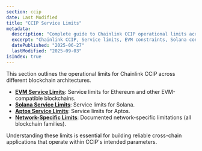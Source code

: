 ```yaml
---
section: ccip
date: Last Modified
title: "CCIP Service Limits"
metadata:
  description: "Complete guide to Chainlink CCIP operational limits across all blockchain architectures. Covers EVM and Solana service constraints, network-specific limitations, message size limits, execution resources, and token transfer restrictions."
  excerpt: "Chainlink CCIP, Service limits, EVM constraints, Solana constraints, Aptos constraints, Gas limits, Message size limits, Token transfer limits, Cross-chain limitations, Network constraints, CCIP parameters"
  datePublished: "2025-06-27"
  lastModified: "2025-09-03"
isIndex: true
---
```


This section outlines the operational limits for Chainlink CCIP across different blockchain architectures.

- **[EVM Service Limits](/ccip/service-limits/evm)**: Service limits for Ethereum and other EVM-compatible blockchains.
- **[Solana Service Limits](/ccip/service-limits/svm)**: Service limits for Solana.
- **[Aptos Service Limits](/ccip/service-limits/aptos)**: Service limits for Aptos.
- **[Network-Specific Limits](/ccip/service-limits/network-specific-limits)**: Documented network-specific limitations (all blockchain families).

Understanding these limits is essential for building reliable cross-chain applications that operate within CCIP's intended parameters.
